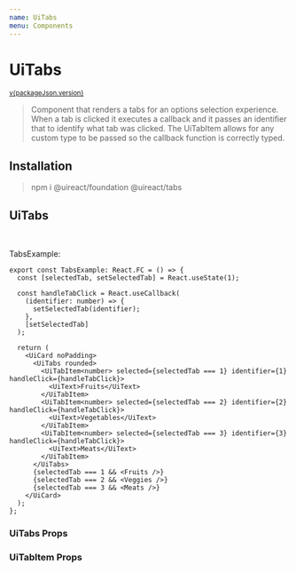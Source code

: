 ```yaml
---
name: UiTabs
menu: Components
---
```







# UiTabs

<sup>
  <a href="https://github.com/inavac182/ui-react/blob/main/packages/tabs/" target="_blank">
    v{packageJson.version}
  </a>
</sup>

> Component that renders a tabs for an options selection experience. When a tab is clicked it executes a callback and it passes an identifier that
> to identify what tab was clicked. The UiTabItem allows for any custom type to be passed so the callback function is correctly typed.

## Installation

> npm i @uireact/foundation @uireact/tabs

## UiTabs

<Playground hideThemeSelector>
  <TabsExample />
</Playground>

<br />

TabsExample:

```tsx
export const TabsExample: React.FC = () => {
  const [selectedTab, setSelectedTab] = React.useState(1);

  const handleTabClick = React.useCallback(
    (identifier: number) => {
      setSelectedTab(identifier);
    },
    [setSelectedTab]
  );

  return (
    <UiCard noPadding>
      <UiTabs rounded>
        <UiTabItem<number> selected={selectedTab === 1} identifier={1} handleClick={handleTabClick}>
          <UiText>Fruits</UiText>
        </UiTabItem>
        <UiTabItem<number> selected={selectedTab === 2} identifier={2} handleClick={handleTabClick}>
          <UiText>Vegetables</UiText>
        </UiTabItem>
        <UiTabItem<number> selected={selectedTab === 3} identifier={3} handleClick={handleTabClick}>
          <UiText>Meats</UiText>
        </UiTabItem>
      </UiTabs>
      {selectedTab === 1 && <Fruits />}
      {selectedTab === 2 && <Veggies />}
      {selectedTab === 3 && <Meats />}
    </UiCard>
  );
};
```

### UiTabs Props

<Props of={UiTabs} />

### UiTabItem Props

<Props of={UiTabItem} />
